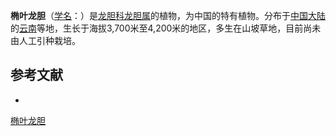{{Speciesbox
| name = 椭叶龙胆
| status = 
| status_system = 
| image =
| genus = Gentiana
| species = altigena
| authority = H. Smith
}}

'''椭叶龙胆'''（[[学名|学名]]：{{lang|la|''Gentiana altigena''}}）是[[龙胆科|龙胆科]][[龙胆属|龙胆属]]的植物，为中国的特有植物。分布于[[中国大陆|中国大陆]]的[[云南|云南]]等地，生长于海拔3,700米至4,200米的地区，多生在山坡草地，目前尚未由人工引种栽培。

== 参考文献 ==
<div class="references-small">
* {{cite web| url =http://www.bioinfo.cn/db05/KmzwSpecies.php?action=view&id=9477| title =椭叶龙胆| work =《中国高等植物数据库全库》| publisher =中国科学院微生物研究所| author =昆明植物研究所| accessdate =2009-02-24| archive-date =2016-03-05| archive-url =https://web.archive.org/web/20160305051236/http://www.bioinfo.cn/db05/KmzwSpecies.php?action=view&id=9477| dead-url =yes}}
</div>
{{Taxonbar|from=Q11117473}}

[[Category:龙胆属|椭叶龙胆]]


{{植物小作品}}